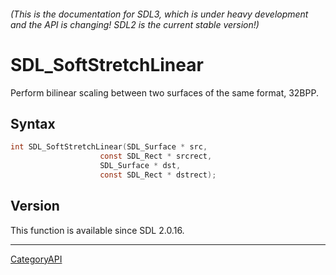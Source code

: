 ====== (This is the documentation for SDL3, which is under heavy development and the API is changing! SDL2 is the current stable version!) ======
= SDL_SoftStretchLinear =

Perform bilinear scaling between two surfaces of the same format, 32BPP.

== Syntax ==

<syntaxhighlight lang='c'>
int SDL_SoftStretchLinear(SDL_Surface * src,
                    const SDL_Rect * srcrect,
                    SDL_Surface * dst,
                    const SDL_Rect * dstrect);
</syntaxhighlight>

== Version ==

This function is available since SDL 2.0.16.

----
[[CategoryAPI]]


